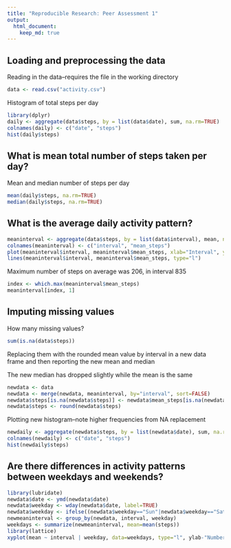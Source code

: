 ```yaml
---
title: "Reproducible Research: Peer Assessment 1"
output: 
  html_document:
    keep_md: true
---
```


## Loading and preprocessing the data
Reading in the data--requires the file in the working directory

```r
data <- read.csv("activity.csv")
```

Histogram of total steps per day

```r
library(dplyr)
daily <- aggregate(data$steps, by = list(data$date), sum, na.rm=TRUE)
colnames(daily) <- c("date", "steps")
hist(daily$steps)
```

## What is mean total number of steps taken per day?

Mean and median number of steps per day

```r
mean(daily$steps, na.rm=TRUE)
median(daily$steps, na.rm=TRUE)
```

## What is the average daily activity pattern?

```r
meaninterval <- aggregate(data$steps, by = list(data$interval), mean, na.rm = TRUE) 
colnames(meaninterval) <- c("interval", "mean_steps")
plot(meaninterval$interval, meaninterval$mean_steps, xlab="Interval", ylab="Average number of steps", type="n")
lines(meaninterval$interval, meaninterval$mean_steps, type="l")
```


Maximum number of steps on average was 206, in interval 835

```r
index <- which.max(meaninterval$mean_steps)
meaninterval[index, 1]
```


## Imputing missing values

How many missing values?

```r
sum(is.na(data$steps))
```


Replacing them with the rounded mean value by interval in a new data frame and then reporting the new mean and median

The new median has dropped slightly while the mean is the same

```r
newdata <- data
newdata <- merge(newdata, meaninterval, by="interval", sort=FALSE)
newdata$steps[is.na(newdata$steps)] <- newdata$mean_steps[is.na(newdata$steps)]
newdata$steps <- round(newdata$steps)
```

Plotting new histogram--note higher frequencies from NA replacement

```r
newdaily <- aggregate(newdata$steps, by = list(newdata$date), sum, na.rm=TRUE)
colnames(newdaily) <- c("date", "steps")
hist(newdaily$steps)
```

## Are there differences in activity patterns between weekdays and weekends?

```r
library(lubridate)
newdata$date <- ymd(newdata$date)
newdata$weekday <- wday(newdata$date, label=TRUE)
newdata$weekday <- ifelse((newdata$weekday=="Sun"|newdata$weekday=="Sat"), "Weekend", "Weekday")
newmeaninterval <- group_by(newdata, interval, weekday)
weekdays <- summarize(newmeaninterval, mean=mean(steps))
library(lattice)                     
xyplot(mean ~ interval | weekday, data=weekdays, type="l", ylab-"Number of steps", layout=c(1,2))
```
